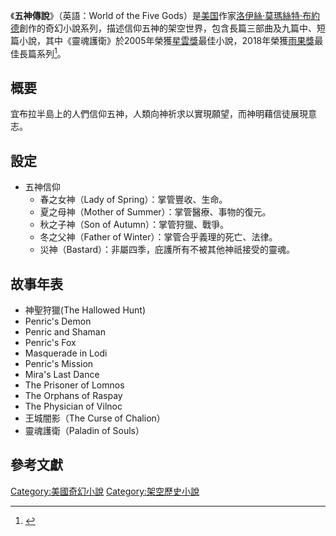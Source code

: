 {{Multiple issues|
{{Expand language|1=en|time=2020-10-29T06:52:22+00:00}}
{{Refimprove|time=2020-10-29T06:52:22+00:00}}
}}
《'''五神傳說'''》（英語：World of the Five Gods）是[[美国|美国]]作家[[洛伊絲·莫瑪絲特·布約德|洛伊絲·莫瑪絲特·布約德]]創作的奇幻小說系列，描述信仰五神的架空世界，包含長篇三部曲及九篇中、短篇小說，其中《靈魂護衛》於2005年榮獲[[星雲獎|星雲獎]]最佳小說，2018年榮獲[[雨果獎|雨果獎]]最佳長篇系列<ref>{{Cite web |url=https://www.thenewslens.com/amparticle/136095 |title=專訪《五神傳說》作者布約德 |accessdate=2020-10-29 |archive-date=2020-11-17 |archive-url=https://web.archive.org/web/20201117160859/https://www.thenewslens.com/amparticle/136095 |dead-url=no }}</ref>。

==概要==
宜布拉半島上的人們信仰五神，人類向神祈求以實現願望，而神明藉信徒展現意志。

==設定==
*五神信仰
**春之女神（Lady of Spring）：掌管豐收、生命。
**夏之母神（Mother of Summer）：掌管醫療、事物的復元。
**秋之子神（Son of Autumn）：掌管狩獵、戰爭。
**冬之父神（Father of Winter）：掌管合乎義理的死亡、法律。
**災神（Bastard）：非屬四季，庇護所有不被其他神祇接受的靈魂。

==故事年表==
*神聖狩獵(The Hallowed Hunt)
*Penric's Demon
*Penric and Shaman
*Penric's Fox
*Masquerade in Lodi
*Penric's Mission
*Mira's Last Dance
*The Prisoner of Lomnos
*The Orphans of Raspay
*The Physician of Vilnoc
*王城闇影（The Curse of Chalion）
*靈魂護衛（Paladin of Souls）

==參考文獻==
{{Reflist|30em}}

[[Category:美國奇幻小說|Category:美國奇幻小說]]
[[Category:架空歷史小說|Category:架空歷史小說]]